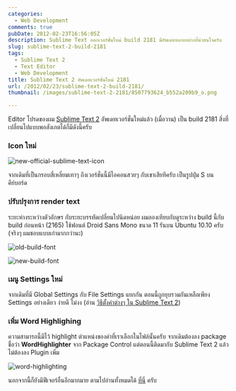 ```yaml
---
categories:
  - Web Development
comments: true
pubDate: 2012-02-23T16:56:05Z
description: Sublime Text ออกเวอร์ชั่นใหม่ build 2181 มีอัพเดทหลายอย่างที่น่าสนใจครับ
slug: sublime-text-2-build-2181
tags:
  - Sublime Text 2
  - Text Editor
  - Web Development
title: Sublime Text 2 อัพเดทเวอร์ชั่นใหม่ 2181
url: /2012/02/23/sublime-text-2-build-2181/
thumbnail: /images/sublime-text-2-2181/8507793624_b552a209b9_o.png

---
```


Editor โปรดของผม [Sublime Text 2](https://armno.in.th/2011/09/20/sublime-text-2-editor-v12-engine/) อัพเดทเวอร์ชั่นใหม่แล้ว (เมื่อวาน) เป็น build 2181 สิ่งที่เปลี่ยนไปแบบพอสังเกตได้ก็มีดังนี้ครับ

### Icon ใหม่

![new-official-sublime-text-icon](/images/sublime-text-2-2181/8507793624_b552a209b9_o.png)

จากเดิมที่เป็นกรอบสี่เหลี่ยมเทาๆ ถึงเวอร์ชั่นนี้มีไอคอนสวยๆ กับเขาเสียทีครับ เป็นรูปปุ่ม S บนคีย์บอร์ด

### ปรับปรุงการ render text

ระยะห่างระหว่างตัวอักษร กับระยะบรรทัดเปลี่ยนไปนิดหน่อย ผมลองเทียบกับดูระหว่าง build นี้กับ build ก่อนหน้า (2165) ใช้ฟอนต์ Droid Sans Mono ขนาด 11 รันบน Ubuntu 10.10 ครับ (จริงๆ ผมชอบแบบเก่ามากกว่านะ)

![old-build-font](/images/sublime-text-2-2181/8507798464_5f11384a9d_z.jpg)

![new-build-font](/images/sublime-text-2-2181/8506691463_3c88fa893d_z.jpg)

### เมนู Settings ใหม่

จากเดิมที่มี Global Settings กับ File Settings แยกกัน ตอนนี้ถูกยุบรวมกันเหลือเพียง Settings อย่างเดียว ง่ายดี ไม่งง (อ่าน [วิธีตั้งค่าต่างๆ ใน Sublime Text 2](https://armno.in.th/2011/12/11/sublime-text-2-config/))

### เพิ่ม Word Highlighing

ความสามารถนี้มีไว้ highlight ตำแหน่งของคำที่เราเลือกในไฟล์นั้นครับ จากเดิมต้องลง package ชื่อว่า **WordHighlighter** จาก Package Control แต่ตอนนี้ติดมากับ Sublime Text 2 แล้ว ไม่ต้องลง Plugin เพิ่ม

![word-highlighting](/images/sublime-text-2-2181/8506694699_09e78b81e8_z.jpg)

นอกจากนี้ก็ยังมีฟีเจอร์อื่นอีกมากมาย ตามไปอ่านทั้งหมดได้ [ที่นี่](https://www.sublimetext.com/2) ครับ
